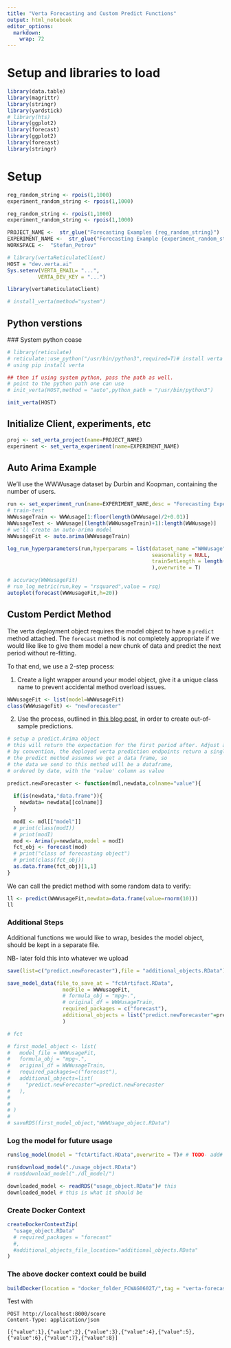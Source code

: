 ```yaml
---
title: "Verta Forecasting and Custom Predict Functions"
output: html_notebook
editor_options: 
  markdown: 
    wrap: 72
---
```


# Setup and libraries to load

```r
library(data.table)
library(magrittr)
library(stringr)
library(yardstick)
# library(hts)
library(ggplot2)
library(forecast)
library(ggplot2)
library(forecast)
library(stringr)

```


# Setup

```r
reg_random_string <- rpois(1,1000)
experiment_random_string <- rpois(1,1000)

reg_random_string <- rpois(1,1000)
experiment_random_string <- rpois(1,1000)

PROJECT_NAME <-  str_glue("Forecasting Examples {reg_random_string}")
EXPERIMENT_NAME <-  str_glue("Forecasting Example {experiment_random_string}")
WORKSPACE <-  "Stefan_Petrov"

# library(vertaReticulateClient)
HOST = "dev.verta.ai"
Sys.setenv(VERTA_EMAIL= "...",
          VERTA_DEV_KEY = "...")

library(vertaReticulateClient)
```
```r
# install_verta(method="system")
```

## Python verstions

 ### System python coase
 
```r

# library(reticulate)
# reticulate::use_python("/usr/bin/python3",required=T)# install verta from python console by
# using pip install verta
```
 


```r
## then if using system python, pass the path as well.
# point to the python path one can use
# init_verta(HOST,method = "auto",python_path = "/usr/bin/python3")

init_verta(HOST)
```

## Initialize Client, experiments, etc

```r
proj <- set_verta_project(name=PROJECT_NAME)
experiment <- set_verta_experiment(name=EXPERIMENT_NAME)
```

## Auto Arima Example

We'll use the WWWusage dataset by Durbin and Koopman, containing the
number of users.

```r
run <- set_experiment_run(name=EXPERIMENT_NAME,desc = "Forecasting Experiment 2")
# train-test
WWWusageTrain <- WWWusage[1:floor(length(WWWusage)/2+0.01)]
WWWusageTest <- WWWusage[(length(WWWusageTrain)+1):length(WWWusage)]
# we'll create an auto-arima model
WWWusageFit <- auto.arima(WWWusageTrain)
```

```r
log_run_hyperparameters(run,hyperparams = list(dataset_name ="WWWusage",
                                               seasonality = NULL,
                                               trainSetLength = length(WWWusageTrain)
                                               ),overwrite = T)

# accuracy(WWWusageFit)
# run_log_metric(run,key = "rsquared",value = rsq)
autoplot(forecast(WWWusageFit,h=20))
```

## Custom Perdict Method

The verta deployment object requires the model object to have a
`predict` method attached. The `forecast` method is not completely
appropriate if we would like like to give them model a new chunk of data
and predict the next period without re-fitting.

To that end, we use a 2-step process:

1.  Create a light wrapper around your model object, give it a unique
    class name to prevent accidental method overload issues.

```r
WWWusageFit <- list(model=WWWusageFit)
class(WWWusageFit) <- "newForecaster"

```

2.  Use the process, outlined in [this blog
    post](library(forecast)%20fit%20%3C-%20ets(trainingdata)%20fit2%20%3C-%20ets(testdata,%20model=fit)%20onestep%20%3C-%20fitted(fit2)),
    in order to create out-of-sample predictions.

```r
# setup a predict.Arima object
# this will return the expectation for the first period after. Adjust as needed to predict multiple steps.
# by convention, the deployed verta prediction endpoints return a single value, but you can return multiple values, the full data frame with the quantiles required, etc
# the predict method assumes we get a data frame, so 
# the data we send to this method will be a dataframe,
# ordered by date, with the 'value' column as value

predict.newForecaster <- function(mdl,newdata,colname="value"){
  
  if(is(newdata,"data.frame")){
    newdata= newdata[[colname]]
  }
  
  modI <- mdl[["model"]]
  # print(class(modI))
  # print(modI)
  mod <- Arima(y=newdata,model = modI)
  fct_obj <- forecast(mod)
  # print("class of forecasting object")
  # print(class(fct_obj))
  as.data.frame(fct_obj)[1,1] 
}
```

We can call the predict method with some random data to verify:

```r
ll <- predict(WWWusageFit,newdata=data.frame(value=rnorm(10)))
ll
```

### Additional Steps

Additional functions we would like to wrap, besides the model object,
should be kept in a separate file.

NB- later fold this into whatever we upload

```r
save(list=c("predict.newForecaster"),file = "additional_objects.RData")
```

```r
save_model_data(file_to_save_at = "fctArtifact.RData",
                  modFile = WWWusageFit,
                  # formula_obj = "mpg~.",
                  # original_df = WWWusageTrain,
                  required_packages = c("forecast"),
                  additional_objects = list("predict.newForecaster"=predict.newForecaster)
                  )
```

```r
# fct
```



```r

# first_model_object <- list(
#   model_file = WWWusageFit,
#   formula_obj = "mpg~.",
#   original_df = WWWusageTrain,
#   required_packages=c("forecast"),
#   additional_objects=list(
#     "predict.newForecaster"=predict.newForecaster
#   ),
#   
#   
# )
# 
# saveRDS(first_model_object,"WWWUsage_object.RData")

```

### Log the model for future usage

```r
run$log_model(model = "fctArtifact.RData",overwrite = T)# # TODO- add# run_log
```

```r
run$download_model("./usage_object.RData")
# run$download_model("./dl_model/")

downloaded_model <- readRDS("usage_object.RData")# this
downloaded_model # this is what it should be

```

### Create Docker Context

```r
createDockerContextZip(
  "usage_object.RData"
  # required_packages = "forecast"
  #,
  #additional_objects_file_location="additional_objects.RData"
)
```

### The above docker context could be build

```r
buildDocker(location = "docker_folder_FCWAG0602T/",tag = "verta-forecast:latest")
```

Test with

    POST http://localhost:8000/score
    Content-Type: application/json

    [{"value":1},{"value":2},{"value":3},{"value":4},{"value":5},{"value":6},{"value":7},{"value":8}]
